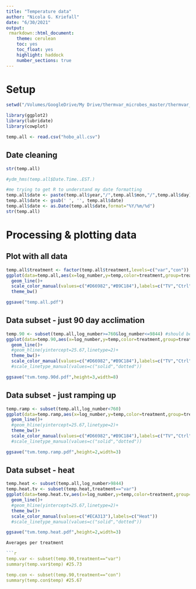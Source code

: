 ```yaml
---
title: "Temperature data"
author: "Nicola G. Kriefall"
date: "6/30/2021"
output:
 rmarkdown::html_document:
    theme: cerulean
    toc: yes
    toc_float: yes
    highlight: haddock
    number_sections: true
---
```


# Setup

```r
setwd("/Volumes/GoogleDrive/My Drive/thermvar_microbes_master/thermvar_orbicella/temp_logs")
```

```r
library(ggplot2)
library(lubridate)
library(cowplot)
```

```r
temp.all <- read.csv("hobo_all.csv")
```

## Date cleaning

```r
str(temp.all)

#ydm_hms(temp.all$Date.Time..EST.)

#me trying to get R to understand my date formatting
temp.all$date <- paste(temp.all$year,"/",temp.all$mon,"/",temp.all$day)
temp.all$date <- gsub(' ', '', temp.all$date)
temp.all$date <- as.Date(temp.all$date,format="%Y/%m/%d")
str(temp.all)
```

# Processing & plotting data

## Plot with all data

```r
temp.all$treatment <- factor(temp.all$treatment,levels=c("var","con"))
ggplot(data=temp.all,aes(x=log_number,y=temp,color=treatment,group=treatment))+
  geom_line()+
  scale_color_manual(values=c("#D66982","#B9C184"),labels=c("TV","Ctrl"))+
  theme_bw()

ggsave("temp.all.pdf")
```

## Data subset - just 90 day acclimation

```r
temp.90 <- subset(temp.all,log_number>=760&log_number<=9844) #should be approximately 10am on 8/21, then midnight on 11/24 (might update later)
ggplot(data=temp.90,aes(x=log_number,y=temp,color=treatment,group=treatment))+
  geom_line()+
  #geom_hline(yintercept=25.67,linetype=2)+
  theme_bw()+
  scale_color_manual(values=c("#D66982","#B9C184"),labels=c("TV","Ctrl"))
  #scale_linetype_manual(values=c("solid","dotted"))

ggsave("tvm.temp.90d.pdf",height=3,width=8)
```

## Data subset - just ramping up

```r
temp.ramp <- subset(temp.all,log_number<760) 
ggplot(data=temp.ramp,aes(x=log_number,y=temp,color=treatment,group=treatment))+
  geom_line()+
  #geom_hline(yintercept=25.67,linetype=2)+
  theme_bw()+
  scale_color_manual(values=c("#D66982","#B9C184"),labels=c("TV","Ctrl"))
  #scale_linetype_manual(values=c("solid","dotted"))

ggsave("tvm.temp.ramp.pdf",height=2,width=3)
```

## Data subset - heat

```r
temp.heat <- subset(temp.all,log_number>9844) 
temp.heat.tv <- subset(temp.heat,treatment=="var") 
ggplot(data=temp.heat.tv,aes(x=log_number,y=temp,color=treatment,group=treatment))+
  geom_line()+
  #geom_hline(yintercept=25.67,linetype=2)+
  theme_bw()+
  scale_color_manual(values=c("#ECA313"),labels=c("Heat"))
  #scale_linetype_manual(values=c("solid","dotted"))

ggsave("tvm.temp.heat.pdf",height=2,width=3)

Averages per treatment

```r
temp.var <- subset(temp.90,treatment=="var")
summary(temp.var$temp) #25.73

temp.con <- subset(temp.90,treatment=="con")
summary(temp.con$temp) #25.67
```


